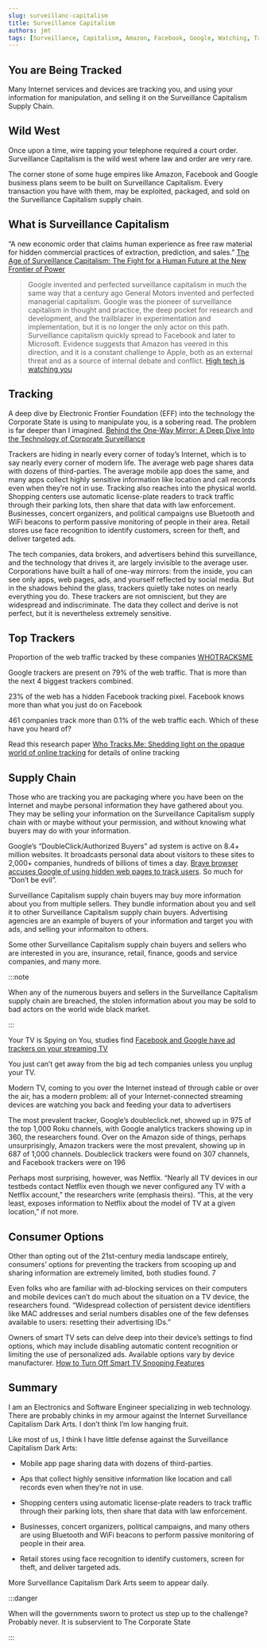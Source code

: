 ```yaml
---
slug: surveillanc-capitalism
title: Surveillance Capitalism
authors: jmt
tags: [Surveillance, Capitalism, Amazon, Facebook, Google, Watching, Tracking, Data, Brokers, Advertisers, Supply, Chain]
---
```


## You are Being Tracked

Many Internet services and devices are tracking you, and using your information for manipulation, and selling it on the Surveillance Capitalism Supply Chain.

## Wild West

Once upon a time, wire tapping your telephone required a court order. Surveillance Capitalism is the wild west where law and order are very rare.

The corner stone of some huge empires like Amazon, Facebook and Google business plans seem to be built on Surveillance Capitalism. Every transaction you have with them, may be exploited, packaged, and sold on the Surveillance Capitalism supply chain.

## What is Surveillance Capitalism

“A new economic order that claims human experience as free raw material for hidden commercial practices of extraction, prediction, and sales.” [The Age of Surveillance Capitalism: The Fight for a Human Future at the New Frontier of Power](https://www.amazon.com/Age-Surveillance-Capitalism-Future-Frontier/dp/1610395697/ref=sr_1_1?keywords=Surveillance+Capitalism&qid=1567621568&s=gateway&sr=8-1)

>Google invented and perfected surveillance capitalism in much the same way that a century ago General Motors invented and perfected managerial capitalism. Google was the pioneer of surveillance capitalism in thought and practice, the deep pocket for research and development, and the trailblazer in experimentation and implementation, but it is no longer the only actor on this path. Surveillance capitalism quickly spread to Facebook and later to Microsoft. Evidence suggests that Amazon has veered in this direction, and it is a constant challenge to Apple, both as an external threat and as a source of internal debate and conflict. [High tech is watching you](https://news.harvard.edu/gazette/story/2019/03/harvard-professor-says-surveillance-capitalism-is-undermining-democracy/?te=1&nl=on-tech-with-shira-ovide&emc=edit_ot_20201122)

## Tracking

A deep dive by Electronic Frontier Foundation (EFF) into the technology the Corporate State is using to manipulate you, is a sobering read. The problem is far deeper than I imagined. [Behind the One-Way Mirror: A Deep Dive Into the Technology of Corporate Surveillance](https://www.eff.org/wp/behind-the-one-way-mirror) 

Trackers are hiding in nearly every corner of today’s Internet, which is to say nearly every corner of modern life. The average web page shares data with dozens of third-parties. The average mobile app does the same, and many apps collect highly sensitive information like location and call records even when they’re not in use. Tracking also reaches into the physical world. Shopping centers use automatic license-plate readers to track traffic through their parking lots, then share that data with law enforcement. Businesses, concert organizers, and political campaigns use Bluetooth and WiFi beacons to perform passive monitoring of people in their area. Retail stores use face recognition to identify customers, screen for theft, and deliver targeted ads.

The tech companies, data brokers, and advertisers behind this surveillance, and the technology that drives it, are largely invisible to the average user. Corporations have built a hall of one-way mirrors: from the inside, you can see only apps, web pages, ads, and yourself reflected by social media. But in the shadows behind the glass, trackers quietly take notes on nearly everything you do. These trackers are not omniscient, but they are widespread and indiscriminate. The data they collect and derive is not perfect, but it is nevertheless extremely sensitive.

## Top Trackers

Proportion of the web traffic tracked by these companies [WHOTRACKSME](https://whotracks.me)

Google trackers are present on 79% of the web traffic. That is more than the next 4 biggest trackers combined.

23% of the web has a hidden Facebook tracking pixel. Facebook knows more than what you just do on Facebook

461 companies track more than 0.1% of the web traffic each. Which of these have you heard of?


Read this research paper [Who Tracks.Me: Shedding light on the opaque world of online tracking](https://arxiv.org/pdf/1804.08959.pdf) for details of online tracking

## Supply Chain

Those who are tracking you are packaging where you have been on the Internet and maybe personal information they have gathered about you. They may be selling your information on the Surveillance Capitalism supply chain with or maybe without your permission, and without knowing what buyers may do with your information.

Google’s “DoubleClick/Authorized Buyers” ad system is active on 8.4+ million websites. It broadcasts personal data about visitors to these sites to 2,000+ companies, hundreds of billions of times a day. [Brave browser accuses Google of using hidden web pages to track users](https://betanews.com/2019/09/05/google-hidden-web-pages-track-users/). So much for “Don’t be evil”.

Surveillance Capitalism supply chain buyers may buy more information about you from multiple sellers. They bundle information about you and sell it to other Surveillance Capitalism supply chain buyers. Advertising agencies are an example of buyers of your information and target you with ads, and selling your informaiton to others.

Some other Surveillance Capitalism supply chain buyers and sellers who are interested in you are, insurance, retail, finance, goods and service companies, and many more.

:::note

When any of the numerous buyers and sellers in the Surveillance Capitalism supply chain are breached, the stolen information about you may be sold to bad actors on the world wide black market.

:::

Your TV is Spying on You, studies find [Facebook and Google have ad trackers on your streaming TV](https://arstechnica.com/tech-policy/2019/09/studies-google-netflix-and-others-are-watching-how-you-watch-your-tv/)

You just can’t get away from the big ad tech companies unless you unplug your TV. 

Modern TV, coming to you over the Internet instead of through cable or over the air, has a modern problem: all of your Internet-connected streaming devices are watching you back and feeding your data to advertisers

The most prevalent tracker, Google’s doubleclick.net, showed up in 975 of the top 1,000 Roku channels, with Google analytics trackers showing up in 360, the researchers found. Over on the Amazon side of things, perhaps unsurprisingly, Amazon trackers were the most prevalent, showing up in 687 of 1,000 channels. Doubleclick trackers were found on 307 channels, and Facebook trackers were on 196

Perhaps most surprising, however, was Netflix. “Nearly all TV devices in our testbeds contact Netflix even though we never configured any TV with a Netflix account,” the researchers write (emphasis theirs). “This, at the very least, exposes information to Netflix about the model of TV at a given location,” if not more.

## Consumer Options

Other than opting out of the 21st-century media landscape entirely, consumers’ options for preventing the trackers from scooping up and sharing information are extremely limited, both studies found. 7

Even folks who are familiar with ad-blocking services on their computers and mobile devices can’t do much about the situation on a TV device, the researchers found. “Widespread collection of persistent device identifiers like MAC addresses and serial numbers disables one of the few defenses available to users: resetting their advertising IDs.”

Owners of smart TV sets can delve deep into their device’s settings to find options, which may include disabling automatic content recognition or limiting the use of personalized ads. Available options vary by device manufacturer. [How to Turn Off Smart TV Snooping Features](https://www.consumerreports.org/privacy/how-to-turn-off-smart-tv-snooping-features/)

## Summary

I am an Electronics and Software Engineer specializing in web technology. There are probably chinks in my armour against the Internet Surveillance Capitalism Dark Arts. I don’t think I’m low hanging fruit.

Like most of us, I think I have little defense against the Surveillance Capitalism Dark Arts:

- Mobile app page sharing data with dozens of third-parties.

- Aps that collect highly sensitive information like location and call records even when they’re not in use.

- Shopping centers using automatic license-plate readers to track traffic through their parking lots, then share that data with law enforcement.

- Businesses, concert organizers, political campaigns, and many others are using Bluetooth and WiFi beacons to perform passive monitoring of people in their area.

- Retail stores using face recognition to identify customers, screen for theft, and deliver targeted ads.

More Surveillance Capitalism Dark Arts seem to appear daily.

:::danger

When will the governments sworn to protect us step up to the challenge? Probably never. It is subservient to The Corporate State

:::

